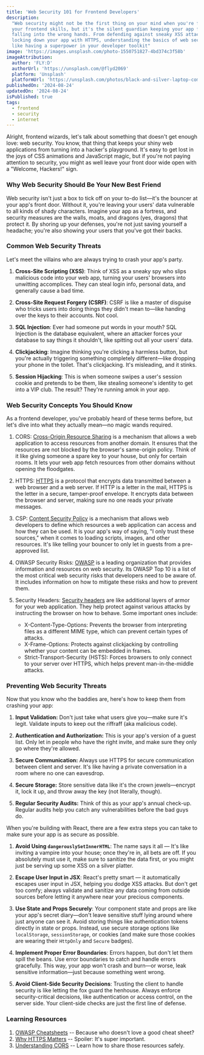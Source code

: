 ```yaml
---
title: 'Web Security 101 for Frontend Developers'
description:
  "Web security might not be the first thing on your mind when you're flexing
  your frontend skills, but it's the silent guardian keeping your app from
  falling into the wrong hands. From defending against sneaky XSS attacks to
  locking down your app with HTTPS, understanding the basics of web security is
  like having a superpower in your developer toolkit"
image: 'https://images.unsplash.com/photo-1550751827-4bd374c3f58b'
imageAttribution:
  author: 'FLY:D'
  authorUrl: 'https://unsplash.com/@flyd2069'
  platform: 'Unsplash'
  platformUrl: 'https://unsplash.com/photos/black-and-silver-laptop-computer-on-table-4hbJ-eymZ1o'
publishedOn: '2024-08-24'
updatedOn: '2024-08-24'
isPublished: true
tags:
  - frontend
  - security
  - internet
---
```


Alright, frontend wizards, let's talk about something that doesn't get enough
love: web security. You know, that thing that keeps your shiny web applications
from turning into a hacker's playground. It's easy to get lost in the joys of
CSS animations and JavaScript magic, but if you're not paying attention to
security, you might as well leave your front door wide open with a "Welcome,
Hackers!" sign.

### Why Web Security Should Be Your New Best Friend

Web security isn't just a box to tick off on your to-do list—it's the bouncer at
your app's front door. Without it, you're leaving your users' data vulnerable to
all kinds of shady characters. Imagine your app as a fortress, and security
measures are the walls, moats, and dragons (yes, dragons) that protect it. By
shoring up your defenses, you're not just saving yourself a headache; you're
also showing your users that you've got their backs.

### Common Web Security Threats

Let's meet the villains who are always trying to crash your app's party.

1. **Cross-Site Scripting (XSS)**: Think of XSS as a sneaky spy who slips
   malicious code into your web app, turning your users' browsers into unwitting
   accomplices. They can steal login info, personal data, and generally cause a
   bad time.

2. **Cross-Site Request Forgery (CSRF)**: CSRF is like a master of disguise who
   tricks users into doing things they didn't mean to—like handing over the keys
   to their accounts. Not cool.

3. **SQL Injection**: Ever had someone put words in your mouth? SQL Injection is
   the database equivalent, where an attacker forces your database to say things
   it shouldn't, like spitting out all your users' data.

4. **Clickjacking**: Imagine thinking you're clicking a harmless button, but
   you're actually triggering something completely different—like dropping your
   phone in the toilet. That's clickjacking. It's misleading, and it stinks.

5. **Session Hijacking**: This is when someone swipes a user's session cookie
   and pretends to be them, like stealing someone's identity to get into a VIP
   club. The result? They're running amok in your app.

### Web Security Concepts You Should Know

As a frontend developer, you've probably heard of these terms before, but let's
dive into what they actually mean—no magic wands required.

1. CORS:
   [Cross-Origin Resource Sharing](https://developer.mozilla.org/en-US/docs/Web/HTTP/CORS)
   is a mechanism that allows a web application to access resources from another
   domain. It ensures that the resources are not blocked by the browser's
   same-origin policy. Think of it like giving someone a spare key to your
   house, but only for certain rooms. It lets your web app fetch resources from
   other domains without opening the floodgates.

2. HTTPS: [HTTPS](https://developer.mozilla.org/en-US/docs/Glossary/HTTPS) is a
   protocol that encrypts data transmitted between a web browser and a web
   server. If HTTP is a letter in the mail, HTTPS is the letter in a secure,
   tamper-proof envelope. It encrypts data between the browser and server,
   making sure no one reads your private messages.

3. CSP:
   [Content Security Policy](https://developer.mozilla.org/en-US/docs/Web/HTTP/CSP)
   is a mechanism that allows web developers to define which resources a web
   application can access and how they can be used. It is your app's way of
   saying, "I only trust these sources," when it comes to loading scripts,
   images, and other resources. It's like telling your bouncer to only let in
   guests from a pre-approved list.

4. OWASP Security Risks: [OWASP](https://github.com/0xRadi/OWASP-Web-Checklist)
   is a leading organization that provides information and resources on web
   security. Its OWASP Top 10 is a list of the most critical web security risks
   that developers need to be aware of. It includes information on how to
   mitigate these risks and how to prevent them.

5. Security Headers:
   [Security headers](https://developer.mozilla.org/en-US/docs/Web/HTTP/Headers)
   are like additional layers of armor for your web application. They help
   protect against various attacks by instructing the browser on how to behave.
   Some important ones include:
   - X-Content-Type-Options: Prevents the browser from interpreting files as a
     different MIME type, which can prevent certain types of attacks.
   - X-Frame-Options: Protects against clickjacking by controlling whether your
     content can be embedded in frames.
   - Strict-Transport-Security (HSTS): Forces browsers to only connect to your
     server over HTTPS, which helps prevent man-in-the-middle attacks.

### Preventing Web Security Threats

Now that you know who the baddies are, here's how to keep them from crashing
your app:

1. **Input Validation:** Don't just take what users give you—make sure it's
   legit. Validate inputs to keep out the riffraff (aka malicious code).

2. **Authentication and Authorization:** This is your app's version of a guest
   list. Only let in people who have the right invite, and make sure they only
   go where they're allowed.

3. **Secure Communication:** Always use HTTPS for secure communication between
   client and server. It's like having a private conversation in a room where no
   one can eavesdrop.

4. **Secure Storage:** Store sensitive data like it's the crown jewels—encrypt
   it, lock it up, and throw away the key (not literally, though).

5. **Regular Security Audits:** Think of this as your app's annual check-up.
   Regular audits help you catch any vulnerabilities before the bad guys do.

When you're building with React, there are a few extra steps you can take to
make sure your app is as secure as possible.

1. **Avoid Using `dangerouslySetInnerHTML`**: The name says it all — It's like
   inviting a vampire into your house; once they're in, all bets are off. If you
   absolutely must use it, make sure to sanitize the data first, or you might
   just be serving up some XSS on a silver platter.

2. **Escape User Input in JSX**: React's pretty smart — it automatically escapes
   user input in JSX, helping you dodge XSS attacks. But don't get too comfy;
   always validate and sanitize any data coming from outside sources before
   letting it anywhere near your precious components.

3. **Use State and Props Securely**: Your component state and props are like
   your app's secret diary—don't leave sensitive stuff lying around where just
   anyone can see it. Avoid storing things like authentication tokens directly
   in state or props. Instead, use secure storage options like `localStorage`,
   `sessionStorage`, or cookies (and make sure those cookies are wearing their
   `HttpOnly` and `Secure` badges).

4. **Implement Proper Error Boundaries**: Errors happen, but don't let them
   spill the beans. Use error boundaries to catch and handle errors gracefully.
   This way, your app won't crash and burn—or worse, leak sensitive
   information—just because something went wrong.

5. **Avoid Client-Side Security Decisions**: Trusting the client to handle
   security is like letting the fox guard the henhouse. Always enforce
   security-critical decisions, like authentication or access control, on the
   server side. Your client-side checks are just the first line of defense.

### Learning Resources

1. [OWASP Cheatsheets](https://cheatsheetseries.owasp.org/cheatsheets/AJAX_Security_Cheat_Sheet.html)
   -- Because who doesn't love a good cheat sheet?
2. [Why HTTPS Matters](https://web.dev/articles/why-https-matters) -- Spoiler:
   It's super important.
3. [Understanding CORS](https://rbika.com/blog/understanding-cors) -- Learn how
   to share those resources safely.

